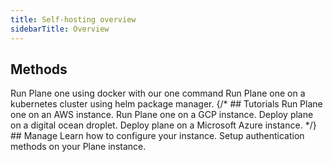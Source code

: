 ```yaml
---
title: Self-hosting overview
sidebarTitle: Overview
---
```


## Methods
<CardGroup cols={2}>
  <Card title="One command" icon="terminal" href="/plane-one/self-host/methods/one-command">
    Run Plane one using docker with our one command
  </Card>
  <Card title="Kubernetes (Coming Soon!)" icon="gear" href="">
    Run Plane one on a kubernetes cluster using helm package manager.
  </Card>
</CardGroup>
{/* ## Tutorials
<CardGroup cols={2}>
  <Card title="Deploy on AWS" icon="aws" href="/plane-one/self-host/tutorials/aws">
    Run Plane one on an AWS instance.
  </Card>
  <Card title="Deploy on GCP" icon="google" href="/plane-one/self-host/kubernetes">
    Run Plane one on a GCP instance.
  </Card>
  <Card title="Deploy on Digital ocean" icon="digital-ocean" href="/plane-one/self-host/kubernetes">
    Deploy plane on a digital ocean droplet.
  </Card>
  <Card title="Deploy on Azure" icon="microsoft" href="/plane-one/self-host/kubernetes">
    Deploy plane on a Microsoft Azure instance.
  </Card>
</CardGroup> */}
## Manage
<CardGroup cols={2}>
  <Card title="Manage Licenses" icon="toolbox" href="/plane-one/self-host/prime-client">
    Learn how to configure your instance.
  </Card>
  <Card title="Prime CLI" icon="star-of-life" href="/plane-one/self-host/prime-cli">
    Setup authentication methods on your Plane instance.
  </Card>
</CardGroup>